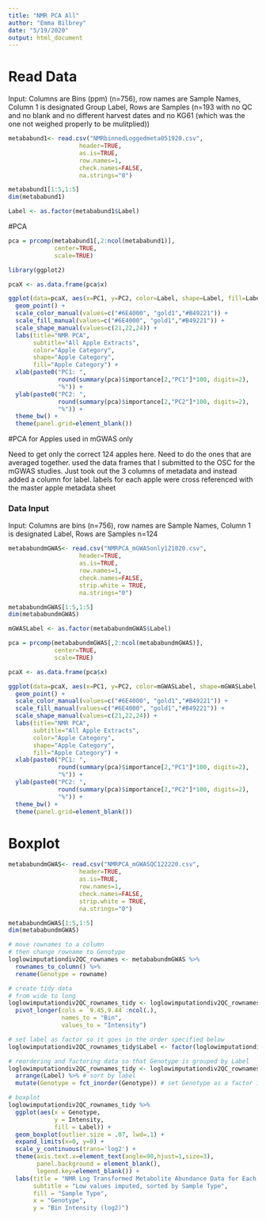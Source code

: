 ```yaml
---
title: "NMR PCA All"
author: "Emma Bilbrey"
date: "5/19/2020"
output: html_document
---
```


# Read Data

Input: Columns are Bins (ppm) (n=756), row names are Sample Names, Column 1 is designated Group Label, Rows are Samples (n=193 with no QC and no blank and no different harvest dates and no KG61 (which was the one not weighed properly to be mulitplied))

```r
metababund1<- read.csv("NMRbinnedLoggedmeta051920.csv",
                    header=TRUE,
                    as.is=TRUE,
                    row.names=1,
                    check.names=FALSE,
                    na.strings="0")

metababund1[1:5,1:5]
dim(metababund1)
```

```r
Label <- as.factor(metababund1$Label)
```

#PCA

```r
pca = prcomp(metababund1[,2:ncol(metababund1)],
             center=TRUE,
             scale=TRUE)
```

```r
library(ggplot2)
```

```r
pcaX <- as.data.frame(pca$x)
```

```r
ggplot(data=pcaX, aes(x=PC1, y=PC2, color=Label, shape=Label, fill=Label)) +
  geom_point() +
  scale_color_manual(values=c("#6E4000", "gold1","#B49221")) +
  scale_fill_manual(values=c("#6E4000", "gold1","#B49221")) +
  scale_shape_manual(values=c(21,22,24)) +
  labs(title="NMR PCA",
       subtitle="All Apple Extracts",
       color="Apple Category",
       shape="Apple Category",
       fill="Apple Category") +
  xlab(paste0("PC1: ",
              round(summary(pca)$importance[2,"PC1"]*100, digits=2),
              "%")) +
  ylab(paste0("PC2: ",
              round(summary(pca)$importance[2,"PC2"]*100, digits=2),
              "%")) +
  theme_bw() +
  theme(panel.grid=element_blank())
```

#PCA for Apples used in mGWAS only

Need to get only the correct 124 apples here. Need to do the ones that are averaged together. used the data frames that I submitted to the OSC for the mGWAS studies. Just took out the 3 columns of metadata and instead added a column for label. labels for each apple were cross referenced with the master apple metadata sheet

### Data Input
Input: Columns are bins (n=756), row names are Sample Names, Column 1 is designated  Label, Rows are Samples n=124

```r
metababundmGWAS<- read.csv("NMRPCA_mGWASonly121020.csv",
                    header=TRUE,
                    as.is=TRUE,
                    row.names=1,
                    check.names=FALSE,
                    strip.white = TRUE,
                    na.strings="0")

metababundmGWAS[1:5,1:5]
dim(metababundmGWAS)
```

```r
mGWASLabel <- as.factor(metababundmGWAS$Label)
```

```r
pca = prcomp(metababundmGWAS[,2:ncol(metababundmGWAS)],
             center=TRUE,
             scale=TRUE)
```

```r
pcaX <- as.data.frame(pca$x)
```

```r
ggplot(data=pcaX, aes(x=PC1, y=PC2, color=mGWASLabel, shape=mGWASLabel, fill=mGWASLabel)) +
  geom_point() +
  scale_color_manual(values=c("#6E4000", "gold1","#B49221")) +
  scale_fill_manual(values=c("#6E4000", "gold1","#B49221")) +
  scale_shape_manual(values=c(21,22,24)) +
  labs(title="NMR PCA",
       subtitle="All Apple Extracts",
       color="Apple Category",
       shape="Apple Category",
       fill="Apple Category") +
  xlab(paste0("PC1: ",
              round(summary(pca)$importance[2,"PC1"]*100, digits=2),
              "%")) +
  ylab(paste0("PC2: ",
              round(summary(pca)$importance[2,"PC2"]*100, digits=2),
              "%")) +
  theme_bw() +
  theme(panel.grid=element_blank())
```

# Boxplot



```r
metababundmGWAS<- read.csv("NMRPCA_mGWASQC122220.csv",
                    header=TRUE,
                    as.is=TRUE,
                    row.names=1,
                    check.names=FALSE,
                    strip.white = TRUE,
                    na.strings="0")

metababundmGWAS[1:5,1:5]
dim(metababundmGWAS)
```

```r
# move rownames to a column
# then change rowname to Genotype
loglowimputationdiv2QC_rownames <- metababundmGWAS %>%
  rownames_to_column() %>%
  rename(Genotype = rowname)

# create tidy data
# from wide to long
loglowimputationdiv2QC_rownames_tidy <- loglowimputationdiv2QC_rownames %>% 
  pivot_longer(cols = `9.45,9.44`:ncol(.),
               names_to = "Bin",
               values_to = "Intensity")

# set label as factor so it goes in the order specified below
loglowimputationdiv2QC_rownames_tidy$Label <- factor(loglowimputationdiv2QC_rownames_tidy$Label,levels = c("Pedigree","Diverse", "Wild", "QC"))

# reordering and factoring data so that Genotype is grouped by Label
loglowimputationdiv2QC_rownames_tidy <- loglowimputationdiv2QC_rownames_tidy %>%
  arrange(Label) %>% # sort by label
  mutate(Genotype = fct_inorder(Genotype)) # set Genotype as a factor in the order we have arranged label

# boxplot
loglowimputationdiv2QC_rownames_tidy %>%
  ggplot(aes(x = Genotype, 
             y = Intensity,
             fill = Label)) +
  geom_boxplot(outlier.size = .07, lwd=.1) +
  expand_limits(x=0, y=0) +
  scale_y_continuous(trans='log2') +
  theme(axis.text.x=element_text(angle=90,hjust=1,size=3),
        panel.background = element_blank(),
        legend.key=element_blank()) +
  labs(title = "NMR Log Transformed Metabolite Abundance Data for Each Apple",
       subtitle = "Low values imputed, sorted by Sample Type",
       fill = "Sample Type",
       x = "Genotype",
       y = "Bin Intensity (log2)")
```